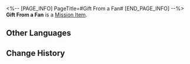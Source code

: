 <%-- [PAGE_INFO]
PageTitle=#Gift From a Fan#
[END_PAGE_INFO] --%>
{{Item Infobox
|id          = 140355
|image       = Item Gift From a Fan.png{{subst:void|<!--$UPLOAD:<<SpriteOutput/ItemFigures/140355.png>-<Item Gift From a Fan.png>-<Item Icons>>-->}}
|type        = Mission Item
|invCategory = Missions
|rarity      = 3
|effect      = 
|description = Gifts sent by Guinaifen's enthusiastic, stalking fan.
}}
{{Description|''"Little Gui, you're really cool. I like you even more now!"''}}
'''Gift From a Fan''' is a [[Mission Item]].

==Other Languages==
{{Other Languages
|en   = Gift From a Fan
|zhs  = 粉丝寄来的礼物
|zht  = 粉絲寄來的禮物
|ja   = フォロワーからのプレゼント
|ko   = 팔로워가 보낸 선물
|es   = Regalo de una seguidora
|fr   = Cadeau d'un abonné
|ru   = Подарок от поклонницы
|th   = ของขวัญจากแฟนคลับ
|vi   = Quà Từ Người Hâm Mộ
|de   = Geschenk von einem Fan
|id   = Hadiah dari Penggemar
|pt   = Presente de uma Fã
}}

==Change History==
{{Change History|1.5}}